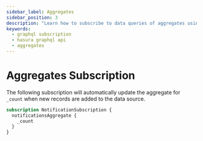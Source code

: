 ```yaml
---
sidebar_label: Aggregates
sidebar_position: 3
description: "Learn how to subscribe to data queries of aggregates using your Hasura DDN API."
keywords:
  - graphql subscription
  - hasura graphql api
  - aggregates
---
```


# Aggregates Subscription

The following subscription will automatically update the aggregate for `_count` when new records are added to the data
source.

```graphql
subscription NotificationSubscription {
  notificationsAggregate {
    _count
  }
}
```
